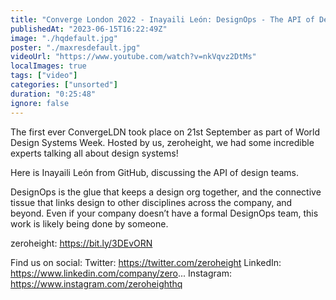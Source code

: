 ```yaml
---
title: "Converge London 2022 - Inayaili León: DesignOps - The API of Design Teams"
publishedAt: "2023-06-15T16:22:49Z"
image: "./hqdefault.jpg"
poster: "./maxresdefault.jpg"
videoUrl: "https://www.youtube.com/watch?v=nkVqvz2DtMs"
localImages: true
tags: ["video"]
categories: ["unsorted"]
duration: "0:25:48"
ignore: false
---
```

The first ever ConvergeLDN took place on 21st September as part of World Design Systems Week. Hosted by us, zeroheight, we had some incredible experts talking all about design systems! 

Here is Inayaili León from GitHub, discussing the API of design teams. 

DesignOps is the glue that keeps a design org together, and the connective tissue that links design to other disciplines across the company, and beyond. Even if your company doesn’t have a formal DesignOps team, this work is likely being done by someone. 

zeroheight: https://bit.ly/3DEvORN

Find us on social:
Twitter: https://twitter.com/zeroheight
LinkedIn: https://www.linkedin.com/company/zero...
Instagram: https://www.instagram.com/zeroheighthq
